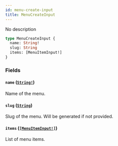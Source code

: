 ```yaml
---
id: menu-create-input
title: MenuCreateInput
---
```


No description

```graphql
type MenuCreateInput {
  name: String!
  slug: String
  items: [MenuItemInput!]
}
```

### Fields

#### `name` ([`String!`](../../../developer/api-reference/scalars/string))

Name of the menu.

#### `slug` ([`String`](../../../developer/api-reference/scalars/string))

Slug of the menu. Will be generated if not provided.

#### `items` ([`[MenuItemInput!]`](../../../developer/api-reference/inputs/menu-item-input))

List of menu items.
